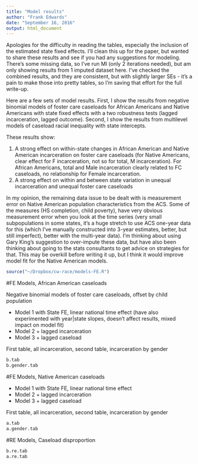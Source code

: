 ```yaml
---
title: "Model results"
author: "Frank Edwards"
date: "September 16, 2016"
output: html_document
---
```


Apologies for the difficulty in reading the tables, especially the inclusion of the estimated state fixed effects. I'll clean this up for the paper, but wanted to share these results and see if you had any suggestions for modeling. There's some missing data, so I've run MI (only 2 iterations needed), but am only showing results from 1 imputed dataset here. I've checked the combined results, and they are consistent, but with slightly larger SEs - it's a pain to make those into pretty tables, so I'm saving that effort for the full write-up.

Here are a few sets of model results. First, I show the results from negative binomial models of foster care caseloads for African Americans and Native Americans with state fixed effects with a two robustness tests (lagged incarceration, lagged outcome). Second, I show the results from multilevel models of caseload racial inequality with state intercepts. 

These results show:

1. A strong effect on within-state changes in African American and Native American incarceration on foster care caseloads (for Native Americans, clear effect for F incarceration, not so for total, M incarceration). For African Americans, total and Male incarceration clearly related to FC caseloads, no relationship for Female incarceration.
2. A strong effect on within and between state variation in unequal incarceration and unequal foster care caseloads

In my opinion, the remaining data issue to be dealt with is measurement error on Native American population characteristics from the ACS. Some of the measures (HS completion, child poverty), have very obvious measurement error when you look at the time series (very small subpopulations in some states, it's a huge stretch to use ACS one-year data for this (which I've manually constructed into 3-year estimates, better, but still imperfect), better with the multi-year data). I'm thinking about using Gary King's suggestion to over-impute these data, but have also been thinking about going to the stats consultants to get advice on strategies for that. This may be overkill before writing it up, but I think it would improve model fit for the Native American models.

```r
source("~/Dropbox/cw-race/models-FE.R")
```

#FE Models, African American caseloads

Negative binomial models of foster care caseloads, offset by child population

- Model 1 with State FE, linear national time effect (have also experimented with year|state slopes, doesn't affect results, mixed impact on model fit)
- Model 2 + lagged incarceration
- Model 3 + lagged caseload

First table, all incarceration, second table, incarceration by gender

```r
b.tab
b.gender.tab
```

#FE Models, Native American caseloads

- Model 1 with State FE, linear national time effect
- Model 2 + lagged incarceration
- Model 3 + lagged caseload

First table, all incarceration, second table, incarceration by gender

```r
a.tab
a.gender.tab
```

#RE Models, Caseload disproportion

```r
b.re.tab
a.re.tab
```
